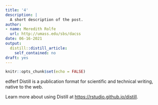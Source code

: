 ```yaml
---
title: '4'
description: |
  A short description of the post.
author:
- name: Meredith Rolfe
  url: http://umass.edu/sbs/dacss
date: 06-16-2021
output:
  distill::distill_article:
    self_contained: no
draft: yes
---
```



```r
knitr::opts_chunk$set(echo = FALSE)
```
edferf
Distill is a publication format for scientific and technical writing, native to the web.

Learn more about using Distill at <https://rstudio.github.io/distill>.


